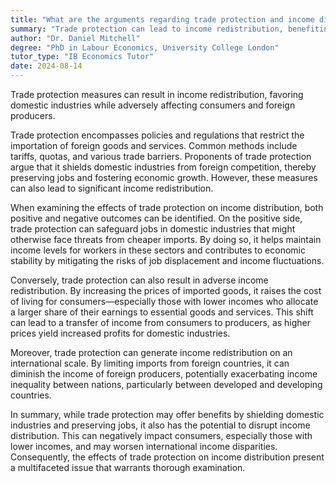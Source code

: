 ```yaml
---
title: "What are the arguments regarding trade protection and income distribution?"
summary: "Trade protection can lead to income redistribution, benefiting domestic industries at the expense of consumers and foreign producers."
author: "Dr. Daniel Mitchell"
degree: "PhD in Labour Economics, University College London"
tutor_type: "IB Economics Tutor"
date: 2024-08-14
---
```


Trade protection measures can result in income redistribution, favoring domestic industries while adversely affecting consumers and foreign producers.

Trade protection encompasses policies and regulations that restrict the importation of foreign goods and services. Common methods include tariffs, quotas, and various trade barriers. Proponents of trade protection argue that it shields domestic industries from foreign competition, thereby preserving jobs and fostering economic growth. However, these measures can also lead to significant income redistribution.

When examining the effects of trade protection on income distribution, both positive and negative outcomes can be identified. On the positive side, trade protection can safeguard jobs in domestic industries that might otherwise face threats from cheaper imports. By doing so, it helps maintain income levels for workers in these sectors and contributes to economic stability by mitigating the risks of job displacement and income fluctuations.

Conversely, trade protection can also result in adverse income redistribution. By increasing the prices of imported goods, it raises the cost of living for consumers—especially those with lower incomes who allocate a larger share of their earnings to essential goods and services. This shift can lead to a transfer of income from consumers to producers, as higher prices yield increased profits for domestic industries.

Moreover, trade protection can generate income redistribution on an international scale. By limiting imports from foreign countries, it can diminish the income of foreign producers, potentially exacerbating income inequality between nations, particularly between developed and developing countries.

In summary, while trade protection may offer benefits by shielding domestic industries and preserving jobs, it also has the potential to disrupt income distribution. This can negatively impact consumers, especially those with lower incomes, and may worsen international income disparities. Consequently, the effects of trade protection on income distribution present a multifaceted issue that warrants thorough examination.
    